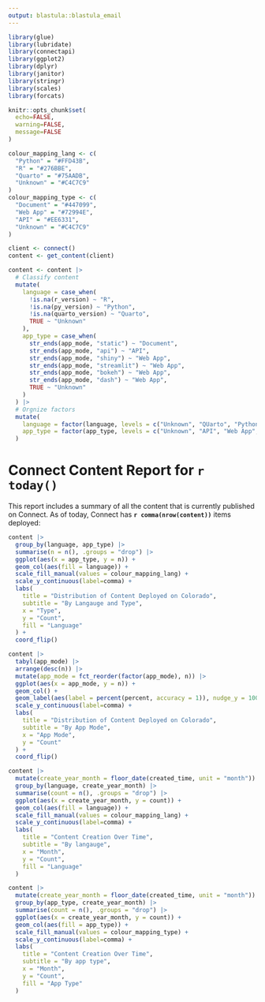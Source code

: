 ```yaml
---
output: blastula::blastula_email
---
```


```r
library(glue)
library(lubridate)
library(connectapi)
library(ggplot2)
library(dplyr)
library(janitor)
library(stringr)
library(scales)
library(forcats)

knitr::opts_chunk$set(
  echo=FALSE,
  warning=FALSE,
  message=FALSE
)

colour_mapping_lang <- c(
  "Python" = "#FFD43B",
  "R" = "#276BBE",
  "Quarto" = "#75AADB",
  "Unknown" = "#C4C7C9"
)
colour_mapping_type <- c(
  "Document" = "#447099",
  "Web App" = "#72994E",
  "API" = "#EE6331",
  "Unknown" = "#C4C7C9"
)

client <- connect()
content <- get_content(client)
```

```r
content <- content |>
  # Classify content
  mutate(
    language = case_when(
      !is.na(r_version) ~ "R",
      !is.na(py_version) ~ "Python",
      !is.na(quarto_version) ~ "Quarto",
      TRUE ~ "Unknown"
    ),
    app_type = case_when(
      str_ends(app_mode, "static") ~ "Document",
      str_ends(app_mode, "api") ~ "API",
      str_ends(app_mode, "shiny") ~ "Web App",
      str_ends(app_mode, "streamlit") ~ "Web App",
      str_ends(app_mode, "bokeh") ~ "Web App",
      str_ends(app_mode, "dash") ~ "Web App",
      TRUE ~ "Unknown"
    )
  ) |>
  # Orgnize factors
  mutate(
    language = factor(language, levels = c("Unknown", "QUarto", "Python", "R")),
    app_type = factor(app_type, levels = c("Unknown", "API", "Web App", "Document"))
  )
```

# Connect Content Report for `r today()`

This report includes a summary of all the content that is currently published on Connect. As of today, Connect has **`r comma(nrow(content))`** items deployed:

```r
content |>
  group_by(language, app_type) |>
  summarise(n = n(), .groups = "drop") |>
  ggplot(aes(x = app_type, y = n)) +
  geom_col(aes(fill = language)) +
  scale_fill_manual(values = colour_mapping_lang) +
  scale_y_continuous(label=comma) +
  labs(
    title = "Distribution of Content Deployed on Colorado",
    subtitle = "By Langauge and Type",
    x = "Type",
    y = "Count",
    fill = "Language"
  ) +
  coord_flip()
```

```r
content |>
  tabyl(app_mode) |>
  arrange(desc(n)) |>
  mutate(app_mode = fct_reorder(factor(app_mode), n)) |>
  ggplot(aes(x = app_mode, y = n)) +
  geom_col() +
  geom_label(aes(label = percent(percent, accuracy = 1)), nudge_y = 100) +
  scale_y_continuous(label=comma) +
  labs(
    title = "Distribution of Content Deployed on Colorado",
    subtitle = "By App Mode",
    x = "App Mode",
    y = "Count"
  ) +
  coord_flip()
```

```r
content |>
  mutate(create_year_month = floor_date(created_time, unit = "month")) |>
  group_by(language, create_year_month) |>
  summarise(count = n(), .groups = "drop") |>
  ggplot(aes(x = create_year_month, y = count)) +
  geom_col(aes(fill = language)) +
  scale_fill_manual(values = colour_mapping_lang) +
  scale_y_continuous(label=comma) +
  labs(
    title = "Content Creation Over Time",
    subtitle = "By langauge",
    x = "Month",
    y = "Count",
    fill = "Language"
  )
```

```r
content |>
  mutate(create_year_month = floor_date(created_time, unit = "month")) |>
  group_by(app_type, create_year_month) |>
  summarise(count = n(), .groups = "drop") |>
  ggplot(aes(x = create_year_month, y = count)) +
  geom_col(aes(fill = app_type)) +
  scale_fill_manual(values = colour_mapping_type) +
  scale_y_continuous(label=comma) +
  labs(
    title = "Content Creation Over Time",
    subtitle = "By app type",
    x = "Month",
    y = "Count",
    fill = "App Type"
  )
```
